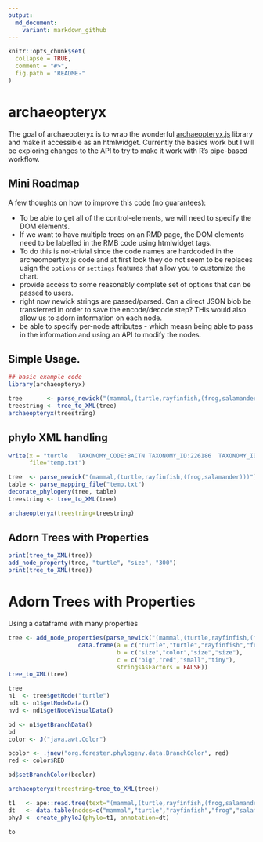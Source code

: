 ```yaml
---
output:
  md_document:
    variant: markdown_github
---
```


<!-- README.md is generated from README.Rmd. Please edit that file -->

```r
knitr::opts_chunk$set(
  collapse = TRUE,
  comment = "#>",
  fig.path = "README-"
)
```

# archaeopteryx

The goal of archaeopteryx is to wrap the wonderful [archaeopteryx.js](https://sites.google.com/site/cmzmasek/home/software/archaeopteryx-js) library and make it accessible as an htmlwidget. Currently the basics work but I will be exploring changes to the API to try to make it work with R's pipe-based workflow.

## Mini Roadmap

A few thoughts on how to improve this code (no guarantees):

- To be able to get all of the control-elements, we will need to specify the DOM elements.
- If we want to have multiple trees on an RMD page, the DOM elements need to be labelled in the RMB code using htmlwidget tags.
- To do this is not-trivial since the code names are hardcoded in the archeompertyx.js code and at first look they do not seem to be replaces usign the `options` or `settings` features that allow you to customize the chart.
- provide access to some reasonably complete set of options that can be passed to users.
- right now newick strings are passed/parsed. Can a direct JSON blob be transferred in order to save the encode/decode step? THis would also allow us to adorn information on each node.
- be able to specify per-node attributes - which measn being able to pass in the information and using an API to modify the nodes.


## Simple Usage.


```r
## basic example code
library(archaeopteryx)

tree       <- parse_newick("(mammal,(turtle,rayfinfish,(frog,salamander)))")
treestring <- tree_to_XML(tree)
archaeopteryx(treestring)

```

## phylo XML handling

```r
write(x = "turtle	TAXONOMY_CODE:BACTN	TAXONOMY_ID:226186	TAXONOMY_ID_PROVIDER:ncbi	TAXONOMY_SN:Bacteroides thetaiotaomicron	SEQ_ACCESSION:29341016	SEQ_ACCESSION_SOURCE:gi SEQ_NAME:SusD SEQ_SYMBOL:BT3701",
      file="temp.txt")

tree  <- parse_newick("(mammal,(turtle,rayfinfish,(frog,salamander)))")
table <- parse_mapping_file("temp.txt")
decorate_phylogeny(tree, table)
treestring <- tree_to_XML(tree)

archaeopteryx(treestring=treestring)
```

## Adorn Trees with Properties

```r
print(tree_to_XML(tree))
add_node_property(tree, "turtle", "size", "300")
print(tree_to_XML(tree))

```

# Adorn Trees with Properties

Using a dataframe with many properties

```r
tree <- add_node_properties(parse_newick("(mammal,(turtle,rayfinfish,(frog,salamander)))"),
                    data.frame(a = c("turtle","turtle","rayfinfish","frog"),
                               b = c("size","color","size","size"),
                               c = c("big","red","small","tiny"),
                               stringsAsFactors = FALSE))
tree_to_XML(tree)
```

```r
tree
n1  <- tree$getNode("turtle")
nd1 <- n1$getNodeData()
nvd <- nd1$getNodeVisualData()

bd <- n1$getBranchData()
bd
color <- J("java.awt.Color")

bcolor <- .jnew("org.forester.phylogeny.data.BranchColor", red)
red <- color$RED

bd$setBranchColor(bcolor)

archaeopteryx(treestring=tree_to_XML(tree))
```

```r

t1   <- ape::read.tree(text="(mammal,(turtle,rayfinfish,(frog,salamander)));")
dt   <- data.table(nodes=c("mammal","turtle","rayfinfish","frog","salamander"), size=c(1,2,3,4,5))
phyJ <- create_phyloJ(phylo=t1, annotation=dt)

to
```
